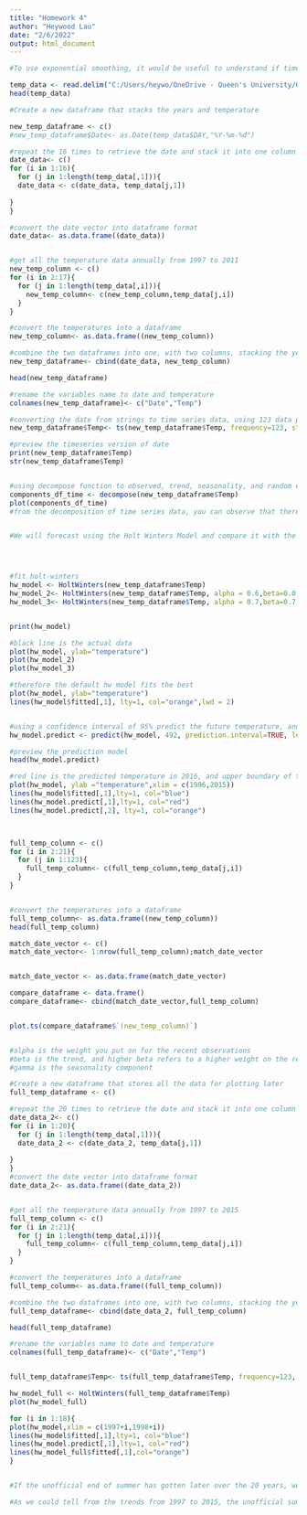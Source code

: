 ---
title: "Homework 4"
author: "Heywood Lau"
date: "2/6/2022"
output: html_document
---

```{r}
#To use exponential smoothing, it would be useful to understand if time series data could be used to understand the present state matters. For instance, we could use historical closing price of S&P500 for the past 15 years, to predict future S&Pclosing prices. Although it is a very simple model considering only cyclicality, trend, and weight of present times as alpha. Alpha should be closer to 1, as the recent times should be more impactful as the sentimental factors are short term swings that could impact the variance or volatility of the S&P500 index. 
```






```{r}
temp_data <- read.delim("C:/Users/heywo/OneDrive - Queen's University/Georgia Tech/ISYE 6501/Week 4 Homework/temps.txt",header=TRUE)
head(temp_data)
```



```{r}
#Create a new dataframe that stacks the years and temperature 

new_temp_dataframe <- c()
#new_temp_dataframe$Date<- as.Date(temp_data$DAY,"%Y-%m-%d")

#repeat the 16 times to retrieve the date and stack it into one column 
date_data<- c()
for (i in 1:16){
  for (j in 1:length(temp_data[,1])){
  date_data <- c(date_data, temp_data[j,1])
  
}
}

#convert the date vector into dataframe format
date_data<- as.data.frame((date_data))


#get all the temperature data annually from 1997 to 2011
new_temp_column <- c()
for (i in 2:17){
  for (j in 1:length(temp_data[,i])){
    new_temp_column<- c(new_temp_column,temp_data[j,i])
  }
}

#convert the temperatures into a dataframe
new_temp_column<- as.data.frame((new_temp_column))

#combine the two dataframes into one, with two columns, stacking the year along with the second column with the temperature
new_temp_dataframe<- cbind(date_data, new_temp_column)

head(new_temp_dataframe)

#rename the variables name to date and temperature
colnames(new_temp_dataframe)<- c("Date","Temp")

#converting the date from strings to time series data, using 123 data points per year, starting in 1996 July 1st
new_temp_dataframe$Temp<- ts(new_temp_dataframe$Temp, frequency=123, start=c(1996,7,1))

#preview the timeseries version of date
print(new_temp_dataframe$Temp)
str(new_temp_dataframe$Temp)


#using decompose function to observed, trend, seasonality, and random effect, for tuning the parameters later
components_df_time <- decompose(new_temp_dataframe$Temp)
plot(components_df_time)
#from the decomposition of time series data, you can observe that there is a cyclical pattern from the seasonality portion as it is July to Oct each year, and randomness is relatively similar. However, you are able to observe an increase at the end of the data around the year of 2011. 


#We will forecast using the Holt Winters Model and compare it with the real data




#fit holt-winters
hw_model <- HoltWinters(new_temp_dataframe$Temp)
hw_model_2<- HoltWinters(new_temp_dataframe$Temp, alpha = 0.6,beta=0.0, gamma = 0.6)
hw_model_3<- HoltWinters(new_temp_dataframe$Temp, alpha = 0.7,beta=0.7, gamma = 0)


print(hw_model)

#black line is the actual data
plot(hw_model, ylab="temperature")
plot(hw_model_2)
plot(hw_model_3)

#therefore the default hw model fits the best
plot(hw_model, ylab="temperature")
lines(hw_model$fitted[,1], lty=1, col="orange",lwd = 2)


#using a confidence interval of 95% predict the future temperature, and forecast the next four years, using the frequency = 123x3=492
hw_model.predict <- predict(hw_model, 492, prediction.interval=TRUE, level=0.95)

#preview the prediction model
head(hw_model.predict)

#red line is the predicted temperature in 2016, and upper boundary of the 95% confidence interval is presented in orange
plot(hw_model, ylab ="temperature",xlim = c(1996,2015))
lines(hw_model$fitted[,1],lty=1, col="blue")
lines(hw_model.predict[,1],lty=1, col="red")
lines(hw_model.predict[,2], lty=1, col="orange")



full_temp_column <- c()
for (i in 2:21){
  for (j in 1:123){
    full_temp_column<- c(full_temp_column,temp_data[j,i])
  }
}


#convert the temperatures into a dataframe
full_temp_column<- as.data.frame((new_temp_column))
head(full_temp_column)

match_date_vector <- c()
match_date_vector<- 1:nrow(full_temp_column);match_date_vector


match_date_vector <- as.data.frame(match_date_vector)

compare_dataframe <- data.frame()
compare_dataframe<- cbind(match_date_vector,full_temp_column)


plot.ts(compare_dataframe$`(new_temp_column)`)


#alpha is the weight you put on for the recent observations
#beta is the trend, and higher beta refers to a higher weight on the recent trend
#gamma is the seasonality component
```



```{r}

#Create a new dataframe that stores all the data for plotting later
full_temp_dataframe <- c()

#repeat the 20 times to retrieve the date and stack it into one column 
date_data_2<- c()
for (i in 1:20){
  for (j in 1:length(temp_data[,1])){
  date_data_2 <- c(date_data_2, temp_data[j,1])
  
}
}
#convert the date vector into dataframe format
date_data_2<- as.data.frame((date_data_2))


#get all the temperature data annually from 1997 to 2015
full_temp_column <- c()
for (i in 2:21){
  for (j in 1:length(temp_data[,i])){
    full_temp_column<- c(full_temp_column,temp_data[j,i])
  }
}

#convert the temperatures into a dataframe
full_temp_columm<- as.data.frame((full_temp_column))

#combine the two dataframes into one, with two columns, stacking the year along with the second column with the temperature
full_temp_dataframe<- cbind(date_data_2, full_temp_column)

head(full_temp_dataframe)

#rename the variables name to date and temperature
colnames(full_temp_dataframe)<- c("Date","Temp")


full_temp_dataframe$Temp<- ts(full_temp_dataframe$Temp, frequency=123, start=c(1996,7,1))

hw_model_full <- HoltWinters(full_temp_dataframe$Temp)
plot(hw_model_full)


```

```{r}

for (i in 1:18){
plot(hw_model,xlim = c(1997+i,1998+i))
lines(hw_model$fitted[,1],lty=1, col="blue")
lines(hw_model.predict[,1],lty=1, col="red")
lines(hw_model_full$fitted[,1],col="orange")
}


#If the unofficial end of summer has gotten later over the 20 years, we can estimate that high temperature would last longer in the later years than the earlier years, implying a longer summer.

#As we could tell from the trends from 1997 to 2015, the unofficial summer has got later than previously, as the warmer period has been lasting longer until 




```


